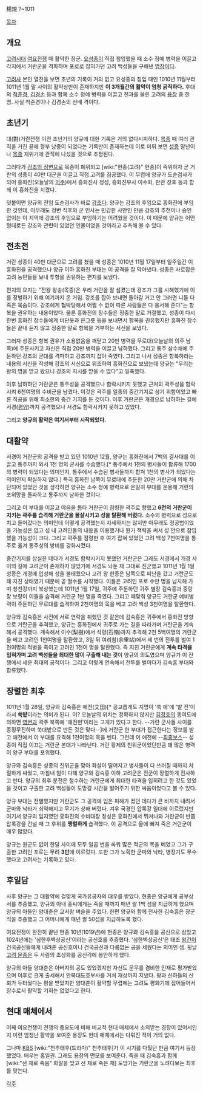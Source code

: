 楊規
?~1011

[[목차]]

== 개요 ==
[[고려]]시대 [[여요전쟁]] 때 활약한 장군. [[요성종]]이 직접 침입했을 때 소수 정예 병력을 이끌고 각지에서 거란군을 격파하며 포로로 잡혀가던 고려 백성들을 구해낸 [[명장]]이다.

[[고려사]] 본인 열전을 보면 초년의 기록이 거의 없고 요성종의 침입 때인 1010년 11월부터 1011년 1월 말 사이의 활약상만이 존재하지만 '''이 3개월간의 활약이 엄청 굵직하다.''' 후대의 [[척준경]], [[김경손]] 등과 함께 소수 정예 병력을 이끌고 전과를 올린 고려의 [[용장]] 중 한 명. 사실 척준경이나 김경손의 선배 격이다.

== 초년기 ==
대(對)거란전쟁 이전 초년기의 양규에 대한 기록은 거의 없다시피하다. [[목종]] 때 여러 관직을 거친 끝에 형부 낭중이 되었다는 기록만이 존재하는데 이로 미뤄 보면 [[성종]] 말년이나 [[목종]] 재위기에 관직에 나섰을 것으로 추정된다.

그러다가 [[강조의 정변]]으로 목종이 폐위되고 [wiki:"현종(고려)" 현종]이 즉위하자 곧 거란의 성종이 40만 대군을 이끌고 직접 고려를 침공했다. 이 무렵에 양규가 도순검사가 되어 흥화진(오늘날의 [[의주]])에서 흥화진사 정성, 흥화진부사 이수화, 판관 장호 등과 함께 이 흥화진을 지켰다.

덧붙이면 양규의 전임 도순검사가 바로 [[강조]]다. 양규는 강조의 후임으로 흥화진에 부임한 것인데, 아무래도 정변 직후의 군 인사는 민감한 사안인 만큼 강조의 추천이나 승인 없이는 이 지역에 강조의 후임으로 부임하기는 어려웠을 것이다. 이 때문에 양규는 어떤 형태로든 강조와 관련이 있었던 인물이었을 것이라고 추측해 볼 수 있다.

== 전초전 ==
거란 성종이 40만 대군으로 고려를 쳤을 때 성종은 1010년 11월 17일부터 일주일간 이 흥화진을 공격했으나 양규 이하 흥화진 부대는 이 공격을 잘 막아냈다. 성종은 사로잡은 고려 농민들을 보내 투항을 권유하는 편지를 보냈다. 

편지의 요지는 "전왕 왕송(목종)은 우리 거란을 잘 섬겼는데 강조가 그를 시해했기에 이를 정벌하기 위해 여기까지 온 거임. 강조를 잡아 보내면 돌아갈 거고 안 그러면 니들 다 죽은 목숨이다. 강조에게 협박당해서 어쩔 수 없이 따른 사람들은 다 용서해 준다"는 항복을 권유하는 내용이었다. 물론 흥화진의 장수들은 정중한 말로 거절했고, 성종이 다시 한번 흥화진 장수들에게 비단옷과 은그릇 등을 보내면서 항복을 권유했지만 흥화진 장수들은 끝내 듣지 않고 정중한 말로 항복을 거부하는 서신을 보냈다.

그러자 성종은 항복 권유가 소용없음을 깨닫고 20만 병력을 무로대(오늘날의 의주 남쪽)에 주둔시키고 자신은 직접 20만 병력을 이끌고 남하했다. 그리고 통주 삼수채에 주둔하던 강조의 군대를 격파하고 강조까지 잡아 죽였다. 그리고 나서 성종은 항복하라는 내용의 서신을 작성해 강조의 서신으로 위조하여 흥화진으로 보냈는데 양규는 "우리는 왕의 명을 받고 왔으니 강조의 지시를 받을 수 없다"고 일축했다.

이후 남하하던 거란군은 통주성을 공격했으나 함락시키지 못했고 근처의 곽주성을 함락시켜 6천여명의 수비군을 남겼다. 이것은 곽주를 일종의 중간기지로 삼기 위함이었고 빠른 직공을 위해 최소한의 중간 기지를 둔 것이다. 이후 거란군은 개경으로 남하하는 길에 서경([[평양]])까지 공격했으나 서경도 함락시키지 못하고 있었다.

그리고 '''양규의 활약은 여기서부터 시작되었다.'''

== 대활약 ==
서경이 거란군의 공격을 받고 있던 1010년 12월, 양규는 흥화진에서 7백의 결사대를 이끌고 통주까지 와서 1천 명의 군사를 수습했다.[* 통주에서 1천의 병사들이 합류해 1700의 병력이 되었다는 의미인지, 통주에서 수습된 병사들까지 합쳐 1천의 병사가 되었다는 의미인지 확실하지 않다.] 특히 흥화진 남쪽이 무로대에 주둔한 20만 거란군에 의해 차단되어 있었던 것을 생각하면 양규는 소수 정예 병력으로 은밀히 부대를 운용해 거란의 포위망을 돌파하고 통주까지 남하한 것이다.

그리고 이 부대를 이끌고 야음을 틈타 거란군이 점령한 곽주로 향했고 '''6천의 거란군이 지키는 곽주를 습격해 거란군을 몰살시키고 성을 탈환해 버렸다.''' 소수의 병력으로 성으로 치고 들어갔다는 의미인데 어떻게 공격했는지 자세하지는 않지만 아무래도 정공법이었을 가능성은 없고 성 내 고려인들의 내응을 이용했거나 뭔가 책략을 써서 성 안으로 잠입했을 가능성이 크다. 그리고 곽주를 점령한 후 여기 잡혀 있었던 고려 백성 7천여명을 통주로 옮겨 통주성의 방비를 강화시켰다.

중간기지를 상실한 데다가 서경도 함락시키지 못했던 거란군은 그래도 서경에서 개경 사이의 길에 고려군이 존재하지 않았기에 서경도 놔둔 채 그대로 진군했고 1011년 1월 1일 성종은 개경에 입성해 성을 불태웠으나 고려 왕 현종은 남쪽으로 피난을 갔고 거란군도 꽤 지친 상태였기 때문에 곧 철수를 시작했다. 이들은 고려인 포로 수만 명을 납치해 가며 청천강까지 북상했는데 1011년 1월 17일, 귀주에 주둔하던 귀주 별장 김숙흥과 중랑장 보량이 이들을 습격해 거란군 1만 명을 죽였다. 그리고 때맞춰 양규도 거란군 예비병력이 주둔하던 무로대를 습격하여 2천여명의 목을 베고 고려 백성 3천여명을 탈환한다.

양규와 김숙흥은 사전에 서로 연락을 취했던 것 같은데 김숙흥은 귀주에서 흥화진 방향으로 거란군을 추격했고, 양규는 흥화진에서 귀주로 가는 길을 따라가며 거란군을 계속해서 공격했다. 계속해서 이수(梨樹)에서 석령(石嶺)까지 추격해 2천 5백여명의 거란군을 베고 고려인 1천여명을 탈환했고, 3일 뒤 여리참(余里站)에서 세 번의 전투를 벌여 1천여명의 적병을 죽이고 고려인 1천여 명을 탈환했다. 즉 지친 거란군에게 '''계속 타격을 입혀가며 고려 백성들을 최대한 많이 구출해 내는 것'''이 양규의 의도였으며 양규가 이 전쟁에서 세운 최대의 공적이다. 그리고 이렇게 연속해서 전투를 벌이다가 김숙흥 부대와 합류했다.

== 장렬한 최후 ==
1011년 1월 28일, 양규와 김숙흥은 애전(艾田)[* 공교롭게도 지명이 '쑥 애'에 '밭 전'이라서 '''쑥밭'''이라는 의미가 된다. 어? 오늘날의 위치는 정확하지 않지만 [[김정호]]의 동여도에 의하면 [[영변]]과 곽주 북쪽에 '애전현'이라는 고개가 있다고 한다. --거란 군사들 사이를 종횡무진하며 쑥대밭으로 만든 것은 맞다--]에 거란군 한 부대가 접근한다는 정보를 받고 애전에서 이 부대를 요격해 1천여명의 목을 벤다. 그런데 이 애전에 --[[최종보스]]-- 성종이 직접 이끄는 거란군 본대가 나타난다. 거란 황제의 친위군이었던만큼 꽤 많은 병력이 양규 부대를 포위했다.

양규와 김숙흥은 성종의 친위군을 맞아 화살이 떨어지고 병사들이 다 쓰러질 때까지 처절하게 싸웠고, 마침내 힘이 다해 양규와 김숙흥 이하 고려군은 전군이 장렬하게 전사하고 만다. 양규의 최후 분전은 철수하는 거란군에게 최대한 타격을 입히려고 한 것도 있었을 것이고 구출한 고려 백성들이 도망갈 시간을 벌어주기 위한 싸움이었다고 볼 수 있다.

양규 부대는 전멸했지만 거란군도 그 공격에 입은 피해가 컸던 데다가 큰 비까지 내려서 군마와 낙타가 쇠약해지고 무기가 상해 버렸다. 겨우 국경인 압록강 일대에 이르렀지만 여기서 양규의 임지였던 흥화진의 수비대장 정성은 흥화진에서 뛰쳐나와 거란군이 반쯤 압록강을 건널 때 그 후위를 '''맹렬하게''' 습격했다. 이 공격으로 물에 빠져 죽은 거란군이 매우 많았다.

양규는 원군도 없이 한달 사이에 모두 일곱 번을 싸워 많은 적군의 목을 베었고 그가 구출한 고려인 포로는 무려 '''3만'''에 이르렀다. 또한 그가 노획한 군마와 낙타, 병장기도 무수했다고 고려사는 기록하고 있다.

== 후일담 ==
사후 양규는 그 대활약에 걸맞게 국가유공자의 대우를 받았다. 현종은 양규에게 공부상서를 추증했고, 양규의 아내 홍씨에게는 죽을 때까지 매년 쌀 1백 섬을 지급하게 했으며 양규의 아들인 양대춘은 교서랑 벼슬을 주었다. 한편 양규와 함께 전사한 김숙흥은 장군직을 추증했고 그 어머니에게 매년 쌀 50섬을 지급하도록 했다.

여요전쟁이 완전히 끝난 현종 10년(1019년)에 현종은 양규와 김숙흥을 공신으로 삼았고 1024년에는 '삼한후벽상공신'이라는 공신호를 추증했다. '삼한벽상공신'은 태조 [[왕건]]이 건국공신들에게 내려준 공신호이니 건국공신과 다름없는 공을 세웠다는 의미인 셈. 뒷날 [[고려 문종]]은 두 사람의 초상화를 공신각에 봉안하게 했다.

양규의 아들 양대춘은 아버지의 공도 있었겠지만 자신도 문무를 겸비한 인재로 평가받았으며 이후로 크게 출세해서 안북대도호부사를 거쳐 재상까지 지냈다. 왕과 신하들의 신뢰가 두터웠다는 평을 받았지만 양대춘이 활약할 무렵에는 고려도 평화기에 접어들어서 장수로서 활약할 기회는 없었다고 한다.    

== 현대 매체에서 ==
어째 여요전쟁이 전쟁의 중요도에 비해 비교적 현대 매체에서 소외받는 경향이 있어서인지 이런 엄청난 활약을 보여준 용장도 현대 매체에서는 다뤄진 적이 거의 없다. 

그나마 [[KBS]] [wiki:"천추태후(드라마)" 천추태후]가 이 시기를 다뤘던 만큼 여기서 등장했었다. 배우는 홍일권. 그래도 용장의 면모를 보여준다. 죽을 때 김숙흥과 함께 [wiki:"선 채로 죽음" 화살을 맞고 선 채로 죽은 채] 도망가는 거란군을 노려다보는 최후를 맞는다.  

[[각주]]    
